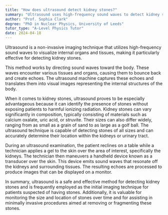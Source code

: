 ```yaml
---
title: "How does ultrasound detect kidney stones?"
summary: "Ultrasound uses high-frequency sound waves to detect kidney stones."
author: "Prof. Sophia Clark"
degree: "PhD in Nuclear Physics, University of Leeds"
tutor_type: "A-Level Physics Tutor"
date: 2024-04-18
---
```


Ultrasound is a non-invasive imaging technique that utilizes high-frequency sound waves to visualize internal organs and tissues, making it particularly effective for detecting kidney stones.

This method works by directing sound waves toward the body. These waves encounter various tissues and organs, causing them to bounce back and create echoes. The ultrasound machine captures these echoes and translates them into visual images representing the internal structures of the body.

When it comes to kidney stones, ultrasound proves to be especially advantageous because it can identify the presence of stones without exposing patients to harmful ionizing radiation. Kidney stones can vary significantly in composition, typically consisting of materials such as calcium oxalate, uric acid, or struvite. Their sizes can also differ widely, ranging from as small as a grain of sand to as large as a golf ball. The ultrasound technique is capable of detecting stones of all sizes and can accurately determine their location within the kidneys or urinary tract.

During an ultrasound examination, the patient reclines on a table while a technician applies a gel to the skin over the area of interest, specifically the kidneys. The technician then maneuvers a handheld device known as a transducer over the skin. This device emits sound waves that resonate off the kidneys and surrounding tissues. The resulting echoes are processed to produce images that can be displayed on a monitor.

In summary, ultrasound is a safe and effective method for detecting kidney stones and is frequently employed as the initial imaging technique for patients suspected of having stones. Additionally, it is valuable for monitoring the size and location of stones over time and for assisting in minimally invasive procedures aimed at removing or fragmenting these stones.
    